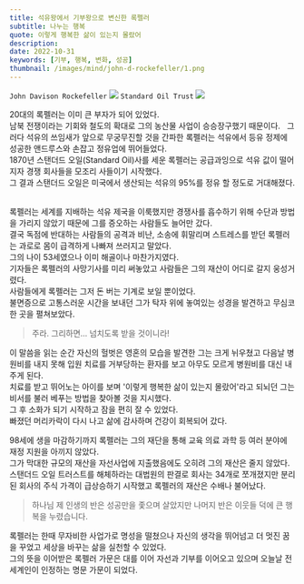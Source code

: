 ```yaml
---
title: 석유왕에서 기부왕으로 변신한 록펠러
subtitle: 나누는 행복
quote: 이렇게 행복한 삶이 있는지 몰랐어
description: 
date: 2022-10-31
keywords: [기부, 행복, 변화, 성공]
thumbnail: /images/mind/john-d-rockefeller/1.png
---
```


`John Davison Rockefeller`
![](/images/mind/john-d-rockefeller/1.png)
`Standard Oil Trust`
![](/images/mind/john-d-rockefeller/2.webp)

20대의 록펠러는 이미 큰 부자가 되어 있었다.  
남북 전쟁이라는 기회와 철도의 확대로 그의 농산물 사업이 승승장구했기 때문이다.   
그러다 석유의 쓰임새가 앞으로 무궁무진할 것을 간파한 록펠러는 석유에서 등유 정제에 성공한 앤드루스와 손잡고 정유업에 뛰어들었다.  
1870년 스탠더드 오일(Standard Oil)사를 세운 록펠러는 공급과잉으로 석유 값이 떨어지자 경쟁 회사들을 모조리 사들이기 시작했다.  
그 결과 스탠더드 오일은 미국에서 생산되는 석유의 95%를 정유 할 정도로 거대해졌다.   

록펠러는 세계를 지배하는 석유 제국을 이룩했지만 경쟁사를 흡수하기 위해 수단과 방법을 가리지 않았기 때문에 그를 증오하는 사람들도 늘어만 갔다.  
결국 독점에 반대하는 사람들의 공격과 비난, 소송에 휘말리며 스트레스를 받던 록펠러는 과로로 몸이 급격하게 나빠져 쓰러지고 말았다.  
그의 나이 53세였으나 이미 해골이나 마찬가지였다.  
기자들은 록펠러의 사망기사를 미리 써놓았고 사람들은 그의 재산이 어디로 갈지 웅성거렸다.  
사람들에게 록펠러는 그저 돈 버는 기계로 보일 뿐이었다.  
불면증으로 고통스러운 시간을 보내던 그가 탁자 위에 놓여있는 성경을 발견하고 무심코 한 곳을 펼쳐보았다.  

> 주라. 그리하면... 넘치도록 받을 것이니라!  

이 말씀을 읽는 순간 자신의 헐벗은 영혼의 모습을 발견한 그는 크게 뉘우쳤고 다음날 병원비를 내지 못해 입원 치료를 거부당하는 환자를 보고 아무도 모르게 병원비를 대신 내주게 된다.  
치료를 받고 뛰어노는 아이를 보며 '이렇게 행복한 삶이 있는지 몰랐어'라고 되뇌던 그는 비서를 불러 베푸는 방법을 찾아볼 것을 지시했다.  
그 후 소화가 되기 시작하고 잠을 편히 잘 수 있었다.  
빠졌던 머리카락이 다시 나고 삶에 감사하며 건강이 회복되어 갔다.  

98세에 생을 마감하기까지 록펠러는 그의 재단을 통해 교육 의료 과학 등 여러 분야에 재정 지원을 아끼지 않았다.  
그가 막대한 규모의 재산을 자선사업에 지출했음에도 오히려 그의 재산은 줄지 않았다.  
스탠더드 오일 트러스트를 해체하라는 대법원의 판결로 회사는 34개로 쪼개졌지만 분리된 회사의 주식 가격이 급상승하기 시작했고 록펠러의 재산은 수배나 불어났다.  

> 하나님 제 인생의 반은 성공만을 좇으며 살았지만 나머지 반은 이웃들 덕에 큰 행복을 누렸습니다.  

록펠러는 한때 무자비한 사업가로 명성을 떨쳤으나 자신의 생각을 뛰어넘고 더 멋진 꿈을 꾸었고 세상을 바꾸는 삶을 실천할 수 있었다.  
그의 뜻을 이어받은 록펠러 가문은 대를 이어 자선과 기부를 이어오고 있으며 오늘날 전 세계인이 인정하는 명문 가문이 되었다.